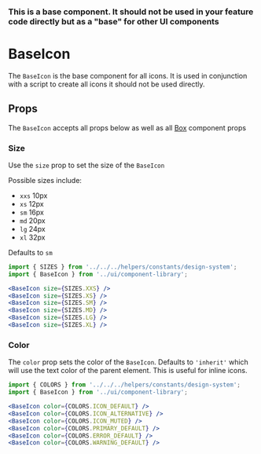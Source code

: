 

### This is a base component. It should not be used in your feature code directly but as a "base" for other UI components

# BaseIcon

The `BaseIcon` is the base component for all icons. It is used in conjunction with a script to create all icons it should not be used directly.

<Canvas>
  <Story id="ui-components-component-library-base-icon-base-icon-stories-js--default-story" />
</Canvas>

## Props

The `BaseIcon` accepts all props below as well as all [Box](/ui-components-ui-box-box-stories-js--default-story) component props

<ArgsTable of={BaseIcon} />

### Size

Use the `size` prop to set the size of the `BaseIcon`

Possible sizes include:

- `xxs` 10px
- `xs` 12px
- `sm` 16px
- `md` 20px
- `lg` 24px
- `xl` 32px

Defaults to `sm`

<Canvas>
  <Story id="ui-components-component-library-base-icon-base-icon-stories-js--size" />
</Canvas>

```jsx
import { SIZES } from '../../../helpers/constants/design-system';
import { BaseIcon } from '../ui/component-library';

<BaseIcon size={SIZES.XXS} />
<BaseIcon size={SIZES.XS} />
<BaseIcon size={SIZES.SM} />
<BaseIcon size={SIZES.MD} />
<BaseIcon size={SIZES.LG} />
<BaseIcon size={SIZES.XL} />
```

### Color

The `color` prop sets the color of the `BaseIcon`. Defaults to `'inherit'` which will use the text color of the parent element. This is useful for inline icons.

<Canvas>
  <Story id="ui-components-component-library-base-icon-base-icon-stories-js--color" />
</Canvas>

```jsx
import { COLORS } from '../../../helpers/constants/design-system';
import { BaseIcon } from '../ui/component-library';

<BaseIcon color={COLORS.ICON_DEFAULT} />
<BaseIcon color={COLORS.ICON_ALTERNATIVE} />
<BaseIcon color={COLORS.ICON_MUTED} />
<BaseIcon color={COLORS.PRIMARY_DEFAULT} />
<BaseIcon color={COLORS.ERROR_DEFAULT} />
<BaseIcon color={COLORS.WARNING_DEFAULT} />
```
